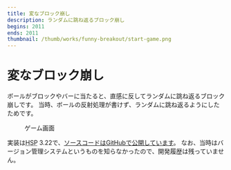 ```yaml
---
title: 変なブロック崩し
description: ランダムに跳ね返るブロック崩し
begins: 2011
ends: 2011
thumbnail: /thumb/works/funny-breakout/start-game.png
---
```


# 変なブロック崩し
ボールがブロックやバーに当たると、直感に反してランダムに跳ね返るブロック崩しです。
当時、ボールの反射処理が書けず、ランダムに跳ね返るようにしたためです。
<figure>
  <RemoteImage src="/thumb/works/funny-breakout/start-game.png" width="646" height="508" alt="「変なブロック崩し」を起動した時の画面です。左に初期盤面、右に現在の得点や残機数、制限時間などが表示されています。" />
  <figcaption>ゲーム画面</figcaption>
</figure>
実装は<abbr title="Hot Soup Processor">HSP</abbr> 3.22で、<a href="https://github.com/nahcnuj/FunnyBreakout" target="_blank">ソースコードはGitHubで公開しています</a>。
なお、当時はバージョン管理システムというものを知らなかったので、開発履歴は残っていません。
